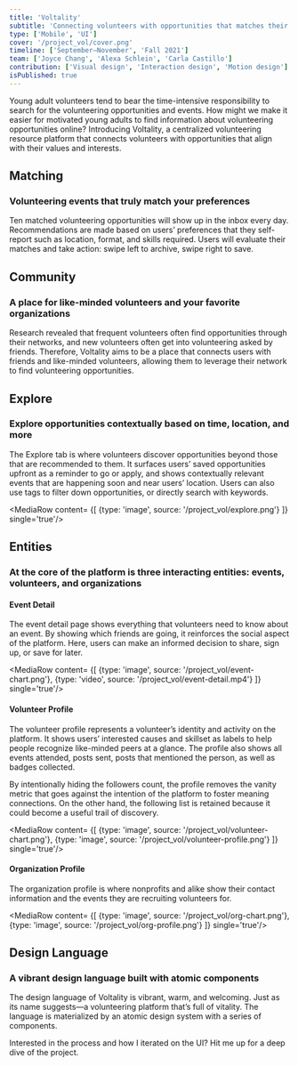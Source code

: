 ```yaml
---
title: 'Voltality'
subtitle: 'Connecting volunteers with opportunities that matches their values and interest'
type: ['Mobile', 'UI']
cover: '/project_vol/cover.png'
timeline: ['September–November', 'Fall 2021']
team: ['Joyce Chang', 'Alexa Schlein', 'Carla Castillo']
contribution: ['Visual design', 'Interaction design', 'Motion design']
isPublished: true
---
```


<HeroMock type='image' source='/project_vol/vol-hero.png'/>

Young adult volunteers tend to bear the time-intensive responsibility to search for the volunteering opportunities and events. How might we make it easier for motivated young adults to find information about volunteering opportunities online? Introducing Voltality, a centralized volunteering resource platform that connects volunteers with opportunities that align with their values and interests. 

## Matching
### Volunteering events that truly match your preferences

Ten matched volunteering opportunities will show up in the inbox every day. Recommendations are made based on users’ preferences that they self-report such as location, format, and skills required. Users will evaluate their matches and take action: swipe left to archive, swipe right to save.

<MediaStack>
<MediaRow content= {[
    {type: 'video', source: '/project_vol/matching-swipe.mp4'}
]}/>
<MediaRow content= {[
    {type: 'video', source: '/project_vol/matching-metric.mp4', caption: 'Users can look into why the opportunity is recommended'},
    {type: 'video', source: '/project_vol/matching-filter.mp4', caption: 'Users can further customize recommendation using filters'}
]}/>
</MediaStack>

## Community
### A place for like-minded volunteers and your favorite organizations

Research revealed that frequent volunteers often find opportunities through their networks, and new volunteers often get into volunteering asked by friends. Therefore, Voltality aims to be a place that connects users with friends and like-minded volunteers, allowing them to leverage their network to find volunteering opportunities.

<MediaStack>
<MediaRow content= {[
    {type: 'video', source: '/project_vol/community-feed.mp4'}
]}/>
<MediaRow content= {[
    {type: 'video', source: '/project_vol/community-follow.mp4', caption: 'Connect with volunteer friends and get updates from favorite organizations'},
    {type: 'video', source: '/project_vol/community-mention.mp4', caption: 'Discover like-minded volunteers and opportunities through the mention feature'}
]}/>
</MediaStack>

## Explore
### Explore opportunities contextually based on time, location, and more

The Explore tab is where volunteers discover opportunities beyond those that are recommended to them. It surfaces users’ saved opportunities upfront as a reminder to go or apply, and shows contextually relevant events that are happening soon and near users’ location. Users can also use tags to filter down opportunities, or directly search with keywords.

<MediaRow content= {[
    {type: 'image', source: '/project_vol/explore.png'}
]} single='true'/>

## Entities
### At the core of the platform is three interacting entities: events, volunteers, and organizations

#### Event Detail

The event detail page shows everything that volunteers need to know about an event. By showing which friends are going, it reinforces the social aspect of the platform. Here, users can make an informed decision to share, sign up, or save for later.

<MediaRow content= {[
    {type: 'image', source: '/project_vol/event-chart.png'},
    {type: 'video', source: '/project_vol/event-detail.mp4'}
]} single='true'/>

#### Volunteer Profile

The volunteer profile represents a volunteer’s identity and activity on the platform. It shows users’ interested causes and skillset as labels to help people recognize like-minded peers at a glance. The profile also shows all events attended, posts sent, posts that mentioned the person, as well as badges collected.

By intentionally hiding the followers count, the profile removes the vanity metric that goes against the intention of the platform to foster meaning connections. On the other hand, the following list is retained because it could become a useful trail of discovery.

<MediaRow content= {[
    {type: 'image', source: '/project_vol/volunteer-chart.png'},
    {type: 'image', source: '/project_vol/volunteer-profile.png'}
]} single='true'/>

#### Organization Profile

The organization profile is where nonprofits and alike show their contact information and the events they are recruiting volunteers for. 

<MediaRow content= {[
    {type: 'image', source: '/project_vol/org-chart.png'},
    {type: 'image', source: '/project_vol/org-profile.png'}
]} single='true'/>

## Design Language
### A vibrant design language built with atomic components

The design language of Voltality is vibrant, warm, and welcoming. Just as its name suggests—a volunteering platform that’s full of vitality. The language is materialized by an atomic design system with a series of components.

<MediaStack>
<MediaRow content= {[
    {type: 'image', source: '/project_vol/lang-radius.png'},
    {type: 'image', source: '/project_vol/lang-color.png'},
    {type: 'image', source: '/project_vol/lang-type.png'}
]}/>
<MediaRow content= {[
    {type: 'image', source: '/project_vol/lang-atomic.png', caption: 'The construction of the community feed'}
]}/>
<MediaRow content= {[
    {type: 'image', source: '/project_vol/lang-event-card.png', caption: 'Different variants of the event card component with varying level of details'}
]}/>
</MediaStack>


<Contact>Interested in the process and how I iterated on the UI? Hit me up for a deep dive of the project.</Contact>

